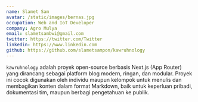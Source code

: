 ```yaml
---
name: Slamet Sam
avatar: /static/images/bernas.jpg
occupation: Web and IoT Developer
company: Agro Mulya
email: slametsambwi@gmail.com
twitter: https://twitter.com/Twitter
linkedin: https://www.linkedin.com
github: https://github.com/slametsampon/kawruhnology
---
```


`kawruhnology` adalah proyek open-source berbasis Next.js (App Router) yang dirancang sebagai platform blog modern, ringan, dan modular. Proyek ini cocok digunakan oleh individu maupun kelompok untuk menulis dan membagikan konten dalam format Markdown, baik untuk keperluan pribadi, dokumentasi tim, maupun berbagi pengetahuan ke publik.
